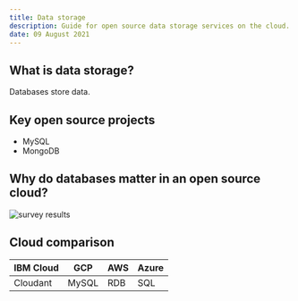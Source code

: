 ```yaml
---
title: Data storage
description: Guide for open source data storage services on the cloud.
date: 09 August 2021
---
```


## What is data storage?

Databases store data.

## Key open source projects

* MySQL
* MongoDB

## Why do databases matter in an open source cloud?

![survey results](/images/survey-databases.png)

## Cloud comparison

| IBM Cloud | GCP | AWS | Azure |
| - | - | - | - |
| Cloudant | MySQL | RDB | SQL |
